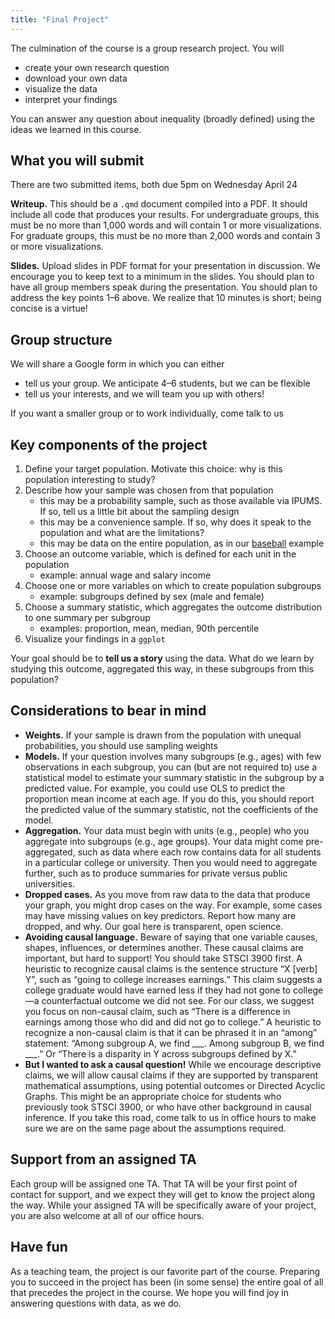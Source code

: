 ```yaml
---
title: "Final Project"
---
```


The culmination of the course is a group research project. You will

- create your own research question
- download your own data
- visualize the data
- interpret your findings

You can answer any question about inequality (broadly defined) using the ideas we learned in this course.

## What you will submit

There are two submitted items, both due 5pm on Wednesday April 24

**Writeup.** This should be a `.qmd` document compiled into a PDF. It should include all code that produces your results. For undergraduate groups, this must be no more than 1,000 words and will contain 1 or more visualizations. For graduate groups, this must be no more than 2,000 words and contain 3 or more visualizations.

**Slides.** Upload slides in PDF format for your presentation in discussion. We encourage you to keep text to a minimum in the slides. You should plan to have all group members speak during the presentation. You should plan to address the key points 1--6 above. We realize that 10 minutes is short; being concise is a virtue!

## Group structure

We will share a Google form in which you can either

- tell us your group. We anticipate 4--6 students, but we can be flexible
- tell us your interests, and we will team you up with others!

If you want a smaller group or to work individually, come talk to us

## Key components of the project

1) Define your target population. Motivate this choice: why is this population interesting to study?
2) Describe how your sample was chosen from that population
     - this may be a probability sample, such as those available via IPUMS. If so, tell us a little bit about the sampling design
     - this may be a convenience sample. If so, why does it speak to the population and what are the limitations?
     - this may be data on the entire population, as in our [baseball](../topics/sampling.qmd#sec-baseball) example
3) Choose an outcome variable, which is defined for each unit in the population
     - example: annual wage and salary income
4) Choose one or more variables on which to create population subgroups
     - example: subgroups defined by sex (male and female)
5) Choose a summary statistic, which aggregates the outcome distribution to one summary per subgroup
     - examples: proportion, mean, median, 90th percentile
6) Visualize your findings in a `ggplot`
     
Your goal should be to **tell us a story** using the data. What do we learn by studying this outcome, aggregated this way, in these subgroups from this population?

## Considerations to bear in mind

- **Weights.** If your sample is drawn from the population with unequal probabilities, you should use sampling weights
- **Models.** If your question involves many subgroups (e.g., ages) with few observations in each subgroup, you can (but are not required to) use a statistical model to estimate your summary statistic in the subgroup by a predicted value. For example, you could use OLS to predict the proportion mean income at each age. If you do this, you should report the predicted value of the summary statistic, not the coefficients of the model.
- **Aggregation.** Your data must begin with units (e.g., people) who you aggregate into subgroups (e.g., age groups). Your data might come pre-aggregated, such as data where each row contains data for all students in a particular college or university. Then you would need to aggregate further, such as to produce summaries for private versus public universities.
- **Dropped cases.** As you move from raw data to the data that produce your graph, you might drop cases on the way. For example, some cases may have missing values on key predictors. Report how many are dropped, and why. Our goal here is transparent, open science.
- **Avoiding causal language.** Beware of saying that one variable causes, shapes, influences, or determines another. These causal claims are important, but hard to support! You should take STSCI 3900 first. A heuristic to recognize causal claims is the sentence structure "X [verb] Y", such as "going to college increases earnings." This claim suggests a college graduate would have earned less if they had not gone to college---a counterfactual outcome we did not see. For our class, we suggest you focus on non-causal claim, such as "There is a difference in earnings among those who did and did not go to college." A heuristic to recognize a non-causal claim is that it can be phrased it in an "among" statement: "Among subgroup A, we find \_\_\_. Among subgroup B, we find \_\_\_." Or "There is a disparity in Y across subgroups defined by X."
- **But I wanted to ask a causal question!** While we encourage descriptive claims, we will allow causal claims if they are supported by transparent mathematical assumptions, using potential outcomes or Directed Acyclic Graphs. This might be an appropriate choice for students who previously took STSCI 3900, or who have other background in causal inference. If you take this road, come talk to us in office hours to make sure we are on the same page about the assumptions required.

## Support from an assigned TA

Each group will be assigned one TA. That TA will be your first point of contact for support, and we expect they will get to know the project along the way. While your assigned TA will be specifically aware of your project, you are also welcome at all of our office hours.

## Have fun

As a teaching team, the project is our favorite part of the course. Preparing you to succeed in the project has been (in some sense) the entire goal of all that precedes the project in the course. We hope you will find joy in answering questions with data, as we do.



